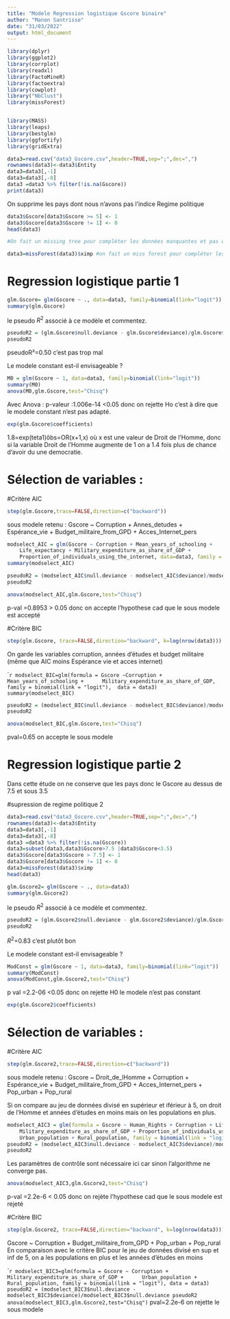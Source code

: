 ```yaml
---
title: "Modele Regression logistique Gscore binaire"
author: "Manon Santrisse"
date: "31/03/2022"
output: html_document
---
```



```r
library(dplyr)
library(ggplot2)
library(corrplot)
library(readxl)
library(FactoMineR)
library(factoextra)
library(cowplot)
library("NbClust")
library(missForest)


library(MASS)
library(leaps)
library(bestglm)
library(ggfortify)
library(gridExtra)
```



```r
data3=read.csv("data3_Gscore.csv",header=TRUE,sep=";",dec=",")
rownames(data3)<-data3$Entity
data3=data3[,-1]
data3=data3[,-8]
data3 =data3 %>% filter(!is.na(Gscore))
print(data3)
```

On supprime les pays dont nous n'avons pas l'indice Regime politique
```r
data3$Gscore[data3$Gscore >= 5] <- 1
data3$Gscore[data3$Gscore != 1] <- 0
head(data3)
```

```r
#On fait un missing tree pour compléter les données manquantes et pas être embétés ensuite

data3=missForest(data3)$ximp #on fait un miss forest pour compléter les données manquantes et ne pas avoir de problèmes de NA dans la suite de l'analyse.
```





# Regression logistique partie 1

```r
glm.Gscore= glm(Gscore ~ ., data=data3, family=binomial(link="logit"))
summary(glm.Gscore)
```

le pseudo $R^2$ associé à ce modèle et commentez.

```r
pseudoR2 = (glm.Gscore$null.deviance - glm.Gscore$deviance)/glm.Gscore$null.deviance
pseudoR2
```

pseudoR²=0.50 c'est pas trop mal

Le modele constant est-il envisageable ?

```r
M0 = glm(Gscore ~ 1, data=data3, family=binomial(link="logit"))
summary(M0)
anova(M0,glm.Gscore,test="Chisq")
```
Avec Anova : p-valeur :1.006e-14 <0.05 donc on rejette Ho c'est à dire que le modele constant n'est pas adapté.


```r
exp(glm.Gscore$coefficients)
```
1.8=exp(teta1)ôbs=OR(x+1,x)
où x est une valeur de Droit de l'Homme, donc si la variable Droit de l'Homme augmente de 1 on a 1.4 fois plus de chance d'avoir du une democratie.



# Sélection de variables :
#Critère AIC
```r
step(glm.Gscore,trace=FALSE,direction=c("backward"))

```
sous modele retenu :
Gscore ~ Corruption + Annes_detudes + Espérance_vie + Budget_militaire_from_GPD + Acces_Internet_pers

```r
modselect_AIC = glm(Gscore ~ Corruption + Mean_years_of_schooling + 
    Life_expectancy + Military_expenditure_as_share_of_GDP + 
    Proportion_of_individuals_using_the_internet, data=data3, family = binomial(link="logit"))
summary(modselect_AIC)
```

```r
pseudoR2 = (modselect_AIC$null.deviance - modselect_AIC$deviance)/modselect_AIC$null.deviance
pseudoR2
```

```r
anova(modselect_AIC,glm.Gscore,test="Chisq")
``` 
p-val =0.8953 > 0.05 donc on accepte l'hypothese cad que le sous modele est accepté

#Critère BIC
```r
step(glm.Gscore, trace=FALSE,direction="backward", k=log(nrow(data3)))

```

On garde les variables corruption, années d'études et budget militaire (même que AIC moins Espérance vie et acces internet)

````r
modselect_BIC=glm(formula = Gscore ~Corruption + Mean_years_of_schooling + 
    Military_expenditure_as_share_of_GDP, family = binomial(link = "logit"),  data = data3)
summary(modselect_BIC)
```

```r
pseudoR2 = (modselect_BIC$null.deviance - modselect_BIC$deviance)/modselect_BIC$null.deviance
pseudoR2
```

```r
anova(modselect_BIC,glm.Gscore,test="Chisq")
```
pval=0.65 on accepte le sous modele


# Regression logistique partie 2
Dans cette étude on ne conserve que les pays donc le Gscore au dessus de 7.5 et sous 3.5

#supression de regime politique 2 

```r
data3=read.csv("data3_Gscore.csv",header=TRUE,sep=";",dec=",")
rownames(data3)<-data3$Entity
data3=data3[,-1]
data3=data3[,-8]
data3 =data3 %>% filter(!is.na(Gscore))
data3=subset(data3,data3$Gscore>7.5 |data3$Gscore<3.5)
data3$Gscore[data3$Gscore > 7.5] <- 1
data3$Gscore[data3$Gscore != 1] <- 0
data3=missForest(data3)$ximp
head(data3)
```



```r
glm.Gscore2= glm(Gscore ~ ., data=data3)
summary(glm.Gscore2)
```

le pseudo $R^2$ associé à ce modèle et commentez.

```r
pseudoR2 = (glm.Gscore2$null.deviance - glm.Gscore2$deviance)/glm.Gscore2$null.deviance
pseudoR2
```
$R^2$=0.83 c'est plutôt bon

Le modele constant est-il envisageable ?

```r
ModConst = glm(Gscore ~ 1, data=data3, family=binomial(link="logit"))
summary(ModConst)
anova(ModConst,glm.Gscore2,test="Chisq")
```
p val =2.2-06 <0.05 donc on rejette H0 le modele n'est pas constant

```r
exp(glm.Gscore2$coefficients)
```

# Sélection de variables :
#Critère AIC
```r
step(glm.Gscore2,trace=FALSE,direction=c("backward"))

```
sous modele retenu :
Gscore ~ Droit_de_lHomme + Corruption + Espérance_vie + Budget_militaire_from_GPD + Acces_Internet_pers + Pop_urban + Pop_rural

Si on compare au jeu de données divisé en supérieur et iférieur à 5, on droit de l'Homme et années d'études en moins mais on les populations en plus.

```r
modselect_AIC3 = glm(formula = Gscore ~ Human_Rights + Corruption + Life_expectancy + 
    Military_expenditure_as_share_of_GDP + Proportion_of_individuals_using_the_internet + 
    Urban_population + Rural_population, family = binomial(link = "logit"), data = data3, control = list(maxit = 100, epsilon = 1))
pseudoR2 = (modselect_AIC3$null.deviance - modselect_AIC3$deviance)/modselect_AIC3$null.deviance
pseudoR2
```

Les paramètres de contrôle sont nécessaire ici car sinon l'algorithme ne converge pas.

```r
anova(modselect_AIC3,glm.Gscore2,test="Chisq")
``` 
p-val =2.2e-6 < 0.05 donc on rejète l'hypothese cad que le sous modele est rejeté

#Critère BIC
```r
step(glm.Gscore2, trace=FALSE,direction="backward", k=log(nrow(data3)))

```
Gscore ~ Corruption + Budget_militaire_from_GPD + Pop_urban + Pop_rural
En comparaison avec le critère BIC pour le jeu de données divisé en sup et inf de 5, on a les populations en plus et les années d'études en moins

````r
modselect_BIC3=glm(formula = Gscore ~ Corruption + Military_expenditure_as_share_of_GDP + 
    Urban_population + Rural_population, family = binomial(link = "logit"), data = data3)
pseudoR2 = (modselect_BIC3$null.deviance - modselect_BIC3$deviance)/modselect_BIC3$null.deviance
pseudoR2
anova(modselect_BIC3,glm.Gscore2,test="Chisq")
```
pval=2.2e-6 on rejette le sous modele

